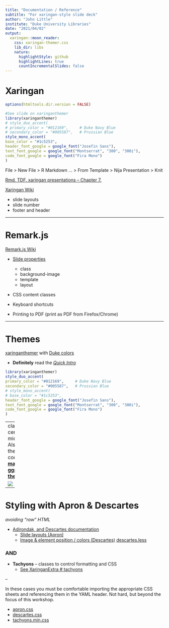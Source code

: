 ```yaml
---
title: "Documentation / Reference"
subtitle: "For xaringan-style slide deck"
author: "John Little"
institute: "Duke University Libraries"
date: "2021/04/02"
output:
  xaringan::moon_reader:
    css: xaringan-themer.css
    lib_dir: libs
    nature:
      highlightStyle: github
      highlightLines: true
      countIncrementalSlides: false
---
```


# Xaringan

```r
options(htmltools.dir.version = FALSE)

#See slide on xaringanthemer
library(xaringanthemer)
# style_duo_accent(
# primary_color = "#012169",     # Duke Navy Blue
# secondary_color = "#005587",   # Prussian Blue
style_mono_accent(
base_color = "#1c5253",
header_font_google = google_font("Josefin Sans"),
text_font_google = google_font("Montserrat", "300", "300i"),
code_font_google = google_font("Fira Mono")
)
```

File > New File > R Markdown ... > From Template > Nija Presentation > Knit

[Rmd. TDF. xaringan presentations -- Chapter 7. ](https://bookdown.org/yihui/rmarkdown/xaringan.html)

[Xaringan Wiki](https://github.com/yihui/xaringan/wiki)

- slide layouts
- slide number
- footer and header

---

# Remark.js

[Remark.js Wiki](https://github.com/gnab/remark/wiki)

- [Slide properties](https://github.com/gnab/remark/wiki/Markdown#slide-properties)
    - class  
    - background-image  
    - template
    - layout


- CSS content classes  

- Keyboard shortcuts  

- Printing to PDF (print as PDF from Firefox/Chrome)

---

# Themes

[xaringanthemer](https://pkg.garrickadenbuie.com/xaringanthemer/) with [Duke colors](https://brand.duke.edu/colors/)

- **Definitely** read the [_Quick Intro_](https://pkg.garrickadenbuie.com/xaringanthemer/index.html#quick-intro)

```r
library(xaringanthemer)
style_duo_accent(
primary_color = "#012169",     # Duke Navy Blue
secondary_color = "#005587",   # Prussian Blue
# style_mono_accent(
# base_color = "#1c5253",
header_font_google = google_font("Josefin Sans"),
text_font_google = google_font("Montserrat", "300", "300i"),
code_font_google = google_font("Fira Mono")
)
```  

---
class: center, middle
Also note the very cool [**matching ggplot themes**](https://pkg.garrickadenbuie.com/xaringanthemer/index.html#matching-ggplot-themes)

![](https://pkg.garrickadenbuie.com/xaringanthemer/reference/figures/index-theme_xaringan_demo-1.png)

---

# Styling with Apron & Descartes

_avoiding "raw" HTML_

- [Adirondak, and Descartes documentation](https://story.xaprb.com/slides/adirondack/#1)
    - [Slide layouts (Apron)](https://story.xaprb.com/slides/adirondack/#5)
    - [Image & element position / colors (Descartes)](https://story.xaprb.com/slides/adirondack/#33) [descartes.less](https://github.com/xaprb/story/blob/master/static/css/descartes.less)

    
### AND

- **Tachyons** -- classes to control formatting and CSS 
    - [See XaringanExtra # tachyons](https://pkg.garrickadenbuie.com/xaringanExtra/#/tachyons)


--

In these cases you must be comfortable importing the appropriate CSS sheets and referencing them in the YAML header.  Not hard, but beyond the focus of this workshop.

- [apron.css](https://github.com/xaprb/story/blob/master/static/css/apron.css)
- [descartes.css](https://github.com/xaprb/story/blob/master/static/css/descartes.css)
- [tachyons.min.css](https://raw.githubusercontent.com/xaprb/story/master/static/css/tachyons.min.css)


